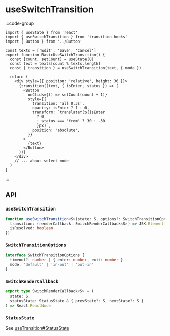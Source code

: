 # useSwitchTransition


:::code-group

<div data-title="Preview">
  <BasicUseSwitchTransition />
</div>

```tsx [Code]
import { useState } from 'react'
import { useSwitchTransition } from 'transition-hooks'
import { Button } from '../Button'

const texts = ['Edit', 'Save', 'Cancel']
export function BasicUseSwitchTransition() {
  const [count, setCount] = useState(0)
  const text = texts[count % texts.length]
  const { transition } = useSwitchTransition(text, { mode })

  return (
    <div style={{ position: 'relative', height: 36 }}>
      {transition((text, { isEnter, status }) => (
        <Button
          onClick={() => setCount(count + 1)}
          style={{
            transition: 'all 0.3s',
            opacity: isEnter ? 1 : 0,
            transform: `translateY(${isEnter
              ? 0
              : status === 'from' ? 30 : -30
              }px)`,
            position: 'absolute',
          }}
        >
          {text}
        </Button>
      ))}
    </div>
    // ... about select mode
  )
}
```

:::

## API

### `useSwitchTransition`

```ts
function useSwitchTransition<S>(state: S, options?: SwitchTransitionOptions): ({
  transition: (renderCallback: SwitchRenderCallback<S>) => JSX.Element[]
  isResolved: boolean
})

```

### `SwitchTransitionOptions`

```ts
interface SwitchTransitionOptions {
  timeout?: number | { enter: number, exit: number }
  mode: 'default' | 'in-out' | 'out-in'
}
```

### `SwitchRenderCallback`

```ts
export type SwitchRenderCallback<S> = (
  state: S,
  statusState: StatusState & { prevState?: S, nextState?: S }
) => React.ReactNode

```

### `StatusState`

See [useTransition#StatusState](/docs/useTransition#statusstate)
